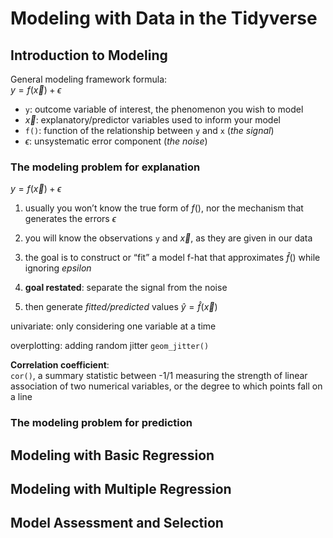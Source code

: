# Modeling with Data in the Tidyverse

## Introduction to Modeling
General modeling framework formula:  
$y = f(\overrightarrow{x}) + \epsilon$

- `y`: outcome variable of interest, the phenomenon you wish to model
- $\overrightarrow{x}$: explanatory/predictor variables used to inform your model
- `f()`: function of the relationship between `y` and `x` (*the signal*)
- $\epsilon$: unsystematic error component (*the noise*)

### The modeling problem for explanation
$y = f(\overrightarrow{x}) + \epsilon$

1. usually you won't know the true form of $f()$, nor the mechanism that generates the errors $\epsilon$

2. you will know the observations `y` and $\overrightarrow{x}$, as they are given in our data

3. the goal is to construct or "fit" a model f-hat that approximates $\hat{f}()$ while ignoring $epsilon$

4. **goal restated**: separate the signal from the noise

5. then generate *fitted/predicted* values $\hat{y} = \hat{f}(\overrightarrow{x})$

univariate: only considering one variable at a time

overplotting: adding random jitter `geom_jitter()`

**Correlation coefficient**:  
`cor()`, a summary statistic between -1/1 measuring the strength of linear association of two numerical variables, or the degree to which points fall on a line



### The modeling problem for prediction


## Modeling with Basic Regression


## Modeling with Multiple Regression


## Model Assessment and Selection
